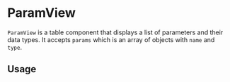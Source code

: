 

<Meta of={ParamView} />

# ParamView

`ParamView` is a table component that displays a list of parameters and their data types. It accepts `params` which is an array of objects with `name` and `type`.

## Usage

<Canvas of={ParamView.Default} />
